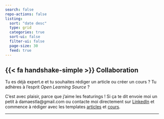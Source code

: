 ```yaml
---
search: false
repo-actions: false
listing:
  sort: "date desc"
  type: grid
  categories: true
  sort-ui: false
  filter-ui: false
  page-size: 30
  feed: true
---
```


::: {.callout-note appearance="simple" collapse="false"}
## {{< fa handshake-simple >}} Collaboration 
Tu es déjà expert.e et tu souhaites rédiger un article ou créer un cours ? Tu adhères à l'esprit *Open Learning Source* ?

C'est avec plaisir, parce que j'aime les featurings ! Si ça te dit envoie moi un petit à damaestla@gmail.com ou contacte moi directement sur [LinkedIn](https://www.linkedin.com/in/menyssacherifaluron/) et commence à rédiger avec les templates [articles](https://github.com/universdesdonnees/dama/blob/master/blog/article_template.qmd) et [cours](https://github.com/universdesdonnees/dama/blob/master/cours/cours_template.qmd).

:::
-----------------